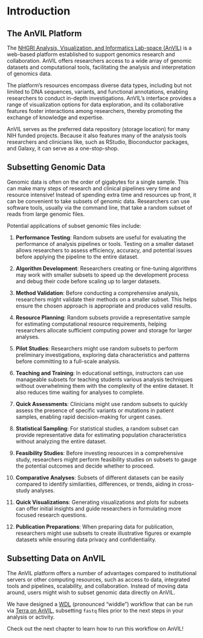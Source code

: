 # Introduction

## The AnVIL Platform

The [NHGRI Analysis, Visualization, and Informatics Lab-space (AnVIL)](https://anvilproject.org/) is a web-based platform established to support genomics research and collaboration. AnVIL offers researchers access to a wide array of genomic datasets and computational tools, facilitating the analysis and interpretation of genomics data. 

The platform's resources encompass diverse data types, including but not limited to DNA sequences, variants, and functional annotations, enabling researchers to conduct in-depth investigations. AnVIL's interface provides a range of visualization options for data exploration, and its collaborative features foster interactions among researchers, thereby promoting the exchange of knowledge and expertise.

AnVIL serves as the preferred data repository (storage location) for many NIH funded projects. Because it also features many of the analysis tools researchers and clinicians like, such as RStudio, Bioconductor packages, and Galaxy, it can serve as a one-stop-shop.

## Subsetting Genomic Data

Genomic data is often on the order of gigabytes for a single sample. This can make many steps of research and clinical pipelines very time and resource intensive! Instead of spending extra time and resources up front, it can be convenient to take subsets of genomic data. Researchers can use software tools, usually via the command line, that take a random subset of reads from large genomic files.

Potential applications of subset genomic files include:

1. **Performance Testing**: Random subsets are useful for evaluating the performance of analysis pipelines or tools. Testing on a smaller dataset allows researchers to assess efficiency, accuracy, and potential issues before applying the pipeline to the entire dataset.

2. **Algorithm Development**: Researchers creating or fine-tuning algorithms may work with smaller subsets to speed up the development process and debug their code before scaling up to larger datasets.

3. **Method Validation**: Before conducting a comprehensive analysis, researchers might validate their methods on a smaller subset. This helps ensure the chosen approach is appropriate and produces valid results.

4. **Resource Planning**: Random subsets provide a representative sample for estimating computational resource requirements, helping researchers allocate sufficient computing power and storage for larger analyses.

5. **Pilot Studies**: Researchers might use random subsets to perform preliminary investigations, exploring data characteristics and patterns before committing to a full-scale analysis.

6. **Teaching and Training**: In educational settings, instructors can use manageable subsets for teaching students various analysis techniques without overwhelming them with the complexity of the entire dataset. It also reduces time waiting for analyses to complete.

7. **Quick Assessments**: Clinicians might use random subsets to quickly assess the presence of specific variants or mutations in patient samples, enabling rapid decision-making for urgent cases.

8. **Statistical Sampling**: For statistical studies, a random subset can provide representative data for estimating population characteristics without analyzing the entire dataset.

9. **Feasibility Studies**: Before investing resources in a comprehensive study, researchers might perform feasibility studies on subsets to gauge the potential outcomes and decide whether to proceed.

10. **Comparative Analyses**: Subsets of different datasets can be easily compared to identify similarities, differences, or trends, aiding in cross-study analyses.

11. **Quick Visualizations**: Generating visualizations and plots for subsets can offer initial insights and guide researchers in formulating more focused research questions.

12. **Publication Preparations**: When preparing data for publication, researchers might use subsets to create illustrative figures or example datasets while ensuring data privacy and confidentiality.

## Subsetting Data on AnVIL

The AnVIL platform offers a number of advantages compared to institutional servers or other computing resources, such as access to data, integrated tools and pipelines, scalability, and collaboration. Instead of moving data around, users might wish to subset genomic data directly on AnVIL.

We have designed a [WDL](https://openwdl.org/) (pronounced "widdle") workflow that can be run via [Terra on AnVIL](https://anvil.terra.bio/), subsetting `fastq` files prior to the next steps in your analysis or activity.

Check out the next chapter to learn how to run this workflow on AnVIL!

